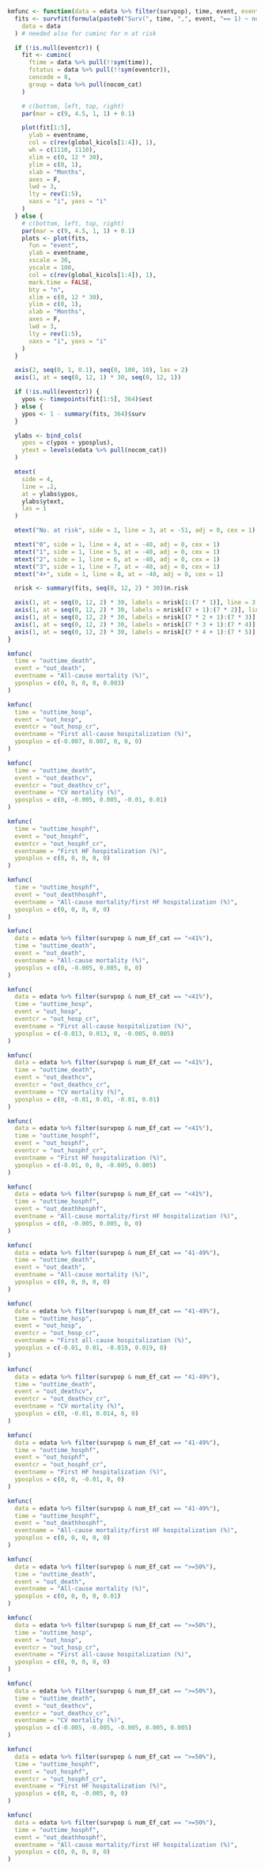 ```r

kmfunc <- function(data = edata %>% filter(survpop), time, event, eventcr = NULL, eventname, yposplus = rep(0, 5)) {
  fits <- survfit(formula(paste0("Surv(", time, ",", event, "== 1) ~ nocom_cat")),
    data = data
  ) # needed also for cuminc for n at risk

  if (!is.null(eventcr)) {
    fit <- cuminc(
      ftime = data %>% pull(!!sym(time)),
      fstatus = data %>% pull(!!sym(eventcr)),
      cencode = 0,
      group = data %>% pull(nocom_cat)
    )

    # c(bottom, left, top, right)
    par(mar = c(9, 4.5, 1, 1) + 0.1)

    plot(fit[1:5],
      ylab = eventname,
      col = c(rev(global_kicols[1:4]), 1),
      wh = c(1110, 1110),
      xlim = c(0, 12 * 30),
      ylim = c(0, 1),
      xlab = "Months",
      axes = F,
      lwd = 3,
      lty = rev(1:5),
      xaxs = "i", yaxs = "i"
    )
  } else {
    # c(bottom, left, top, right)
    par(mar = c(9, 4.5, 1, 1) + 0.1)
    plots <- plot(fits,
      fun = "event",
      ylab = eventname,
      xscale = 30,
      yscale = 100,
      col = c(rev(global_kicols[1:4]), 1),
      mark.time = FALSE,
      bty = "n",
      xlim = c(0, 12 * 30),
      ylim = c(0, 1),
      xlab = "Months",
      axes = F,
      lwd = 3,
      lty = rev(1:5),
      xaxs = "i", yaxs = "i"
    )
  }

  axis(2, seq(0, 1, 0.1), seq(0, 100, 10), las = 2)
  axis(1, at = seq(0, 12, 1) * 30, seq(0, 12, 1))

  if (!is.null(eventcr)) {
    ypos <- timepoints(fit[1:5], 364)$est
  } else {
    ypos <- 1 - summary(fits, 364)$surv
  }

  ylabs <- bind_cols(
    ypos = c(ypos + yposplus),
    ytext = levels(edata %>% pull(nocom_cat))
  )

  mtext(
    side = 4,
    line = .2,
    at = ylabs$ypos,
    ylabs$ytext,
    las = 1
  )

  mtext("No. at risk", side = 1, line = 3, at = -51, adj = 0, cex = 1)

  mtext("0", side = 1, line = 4, at = -40, adj = 0, cex = 1)
  mtext("1", side = 1, line = 5, at = -40, adj = 0, cex = 1)
  mtext("2", side = 1, line = 6, at = -40, adj = 0, cex = 1)
  mtext("3", side = 1, line = 7, at = -40, adj = 0, cex = 1)
  mtext("4+", side = 1, line = 8, at = -40, adj = 0, cex = 1)

  nrisk <- summary(fits, seq(0, 12, 2) * 30)$n.risk

  axis(1, at = seq(0, 12, 2) * 30, labels = nrisk[1:(7 * 1)], line = 3, tick = FALSE, cex.axis = 1)
  axis(1, at = seq(0, 12, 2) * 30, labels = nrisk[(7 + 1):(7 * 2)], line = 4, tick = FALSE, cex.axis = 1)
  axis(1, at = seq(0, 12, 2) * 30, labels = nrisk[(7 * 2 + 1):(7 * 3)], line = 5, tick = FALSE, cex.axis = 1)
  axis(1, at = seq(0, 12, 2) * 30, labels = nrisk[(7 * 3 + 1):(7 * 4)], line = 6, tick = FALSE, cex.axis = 1)
  axis(1, at = seq(0, 12, 2) * 30, labels = nrisk[(7 * 4 + 1):(7 * 5)], line = 7, tick = FALSE, cex.axis = 1)
}
```

```r
kmfunc(
  time = "outtime_death",
  event = "out_death",
  eventname = "All-cause mortality (%)",
  yposplus = c(0, 0, 0, 0, 0.003)
)
```

```r
kmfunc(
  time = "outtime_hosp",
  event = "out_hosp",
  eventcr = "out_hosp_cr",
  eventname = "First all-cause hospitalization (%)",
  yposplus = c(-0.007, 0.007, 0, 0, 0)
)
```

```r
kmfunc(
  time = "outtime_death",
  event = "out_deathcv",
  eventcr = "out_deathcv_cr",
  eventname = "CV mortality (%)",
  yposplus = c(0, -0.005, 0.005, -0.01, 0.01)
)
```

```r
kmfunc(
  time = "outtime_hosphf",
  event = "out_hosphf",
  eventcr = "out_hosphf_cr",
  eventname = "First HF hospitalization (%)",
  yposplus = c(0, 0, 0, 0, 0)
)
```

```r
kmfunc(
  time = "outtime_hosphf",
  event = "out_deathhosphf",
  eventname = "All-cause mortality/first HF hospitalization (%)",
  yposplus = c(0, 0, 0, 0, 0)
)
```

```r
kmfunc(
  data = edata %>% filter(survpop & num_Ef_cat == "<41%"),
  time = "outtime_death",
  event = "out_death",
  eventname = "All-cause mortality (%)",
  yposplus = c(0, -0.005, 0.005, 0, 0)
)
```

```r
kmfunc(
  data = edata %>% filter(survpop & num_Ef_cat == "<41%"),
  time = "outtime_hosp",
  event = "out_hosp",
  eventcr = "out_hosp_cr",
  eventname = "First all-cause hospitalization (%)",
  yposplus = c(-0.013, 0.013, 0, -0.005, 0.005)
)
```

```r
kmfunc(
  data = edata %>% filter(survpop & num_Ef_cat == "<41%"),
  time = "outtime_death",
  event = "out_deathcv",
  eventcr = "out_deathcv_cr",
  eventname = "CV mortality (%)",
  yposplus = c(0, -0.01, 0.01, -0.01, 0.01)
)
```

```r
kmfunc(
  data = edata %>% filter(survpop & num_Ef_cat == "<41%"),
  time = "outtime_hosphf",
  event = "out_hosphf",
  eventcr = "out_hosphf_cr",
  eventname = "First HF hospitalization (%)",
  yposplus = c(-0.01, 0, 0, -0.005, 0.005)
)
```

```r
kmfunc(
  data = edata %>% filter(survpop & num_Ef_cat == "<41%"),
  time = "outtime_hosphf",
  event = "out_deathhosphf",
  eventname = "All-cause mortality/first HF hospitalization (%)",
  yposplus = c(0, -0.005, 0.005, 0, 0)
)
```

```r
kmfunc(
  data = edata %>% filter(survpop & num_Ef_cat == "41-49%"),
  time = "outtime_death",
  event = "out_death",
  eventname = "All-cause mortality (%)",
  yposplus = c(0, 0, 0, 0, 0)
)
```

```r
kmfunc(
  data = edata %>% filter(survpop & num_Ef_cat == "41-49%"),
  time = "outtime_hosp",
  event = "out_hosp",
  eventcr = "out_hosp_cr",
  eventname = "First all-cause hospitalization (%)",
  yposplus = c(-0.01, 0.01, -0.019, 0.019, 0)
)
```

```r
kmfunc(
  data = edata %>% filter(survpop & num_Ef_cat == "41-49%"),
  time = "outtime_death",
  event = "out_deathcv",
  eventcr = "out_deathcv_cr",
  eventname = "CV mortality (%)",
  yposplus = c(0, -0.01, 0.014, 0, 0)
)
```

```r
kmfunc(
  data = edata %>% filter(survpop & num_Ef_cat == "41-49%"),
  time = "outtime_hosphf",
  event = "out_hosphf",
  eventcr = "out_hosphf_cr",
  eventname = "First HF hospitalization (%)",
  yposplus = c(0, 0, -0.01, 0, 0)
)
```

```r
kmfunc(
  data = edata %>% filter(survpop & num_Ef_cat == "41-49%"),
  time = "outtime_hosphf",
  event = "out_deathhosphf",
  eventname = "All-cause mortality/first HF hospitalization (%)",
  yposplus = c(0, 0, 0, 0, 0)
)
```

```r
kmfunc(
  data = edata %>% filter(survpop & num_Ef_cat == ">=50%"),
  time = "outtime_death",
  event = "out_death",
  eventname = "All-cause mortality (%)",
  yposplus = c(0, 0, 0, 0, 0.01)
)
```

```r
kmfunc(
  data = edata %>% filter(survpop & num_Ef_cat == ">=50%"),
  time = "outtime_hosp",
  event = "out_hosp",
  eventcr = "out_hosp_cr",
  eventname = "First all-cause hospitalization (%)",
  yposplus = c(0, 0, 0, 0, 0)
)
```

```r
kmfunc(
  data = edata %>% filter(survpop & num_Ef_cat == ">=50%"),
  time = "outtime_death",
  event = "out_deathcv",
  eventcr = "out_deathcv_cr",
  eventname = "CV mortality (%)",
  yposplus = c(-0.005, -0.005, -0.005, 0.005, 0.005)
)
```

```r
kmfunc(
  data = edata %>% filter(survpop & num_Ef_cat == ">=50%"),
  time = "outtime_hosphf",
  event = "out_hosphf",
  eventcr = "out_hosphf_cr",
  eventname = "First HF hospitalization (%)",
  yposplus = c(0, 0, -0.005, 0, 0)
)
```

```r
kmfunc(
  data = edata %>% filter(survpop & num_Ef_cat == ">=50%"),
  time = "outtime_hosphf",
  event = "out_deathhosphf",
  eventname = "All-cause mortality/first HF hospitalization (%)",
  yposplus = c(0, 0, 0, 0, 0)
)
```
